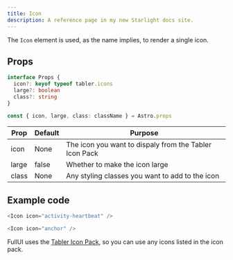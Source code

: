 ```yaml
---
title: Icon
description: A reference page in my new Starlight docs site.
---
```



The `Icon` element is used, as the name implies, to render a single icon.

## Props
```ts
interface Props {
  icon?: keyof typeof tabler.icons
  large?: boolean
  class?: string
}

const { icon, large, class: className } = Astro.props
```

| Prop | Default | Purpose |
| ----------- | ----------- | ----------- |
| icon | None | The icon you want to dispaly from the Tabler Icon Pack |
| large | false | Whether to make the icon large |
| class | None | Any styling classes you want to add to the icon |

## Example code

```js title="index.astro"
<Icon icon="activity-heartbeat" />
```

<Showcase>
<Icon icon="activity-heartbeat" />
</Showcase>

```js title="index.astro"
<Icon icon="anchor" />
```

<Showcase>
  <Icon icon="anchor" />
</Showcase>

FullUI uses the [Tabler Icon Pack](https://icones.js.org/collection/tabler), so you can use any icons listed in the icon pack.